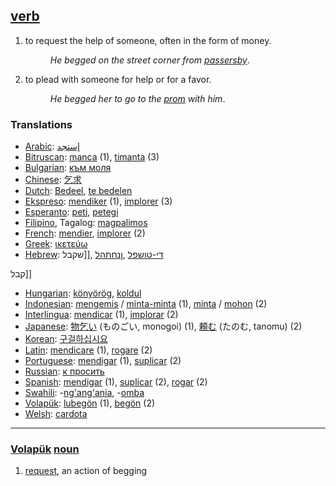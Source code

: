 == [[verb]] ==
#to request the help of someone, often in the form of money.
#:''He begged on the street corner from [[passersby]]''. 
#to plead with someone for help or for a favor.
#:''He begged her to go to the [[prom]] with him''.

=== Translations ===
*[[Arabic]]: [[إستجد]]
*[[Bitruscan]]: [[manca]] (1), [[timanta]] (3)
*[[Bulgarian]]: [[към моля]]
*[[Chinese]]: [[乞求]]
*[[Dutch]]: [[Bedeel]], [[te bedelen]]
*[[Ekspreso]]: [[mendiker]] (1), [[implorer]] (3)
*[[Esperanto]]: [[peti]], [[petegi]]
*[[Filipino]], Tagalog: [[magpalimos]]
*[[French]]: [[mendier]], [[implorer]] (2)
*[[Greek]]: [[ικετεύω]]
*[[Hebrew]]: [[די-טושפל]] ,[[ןנחתהל]] ,[[שקבל
קבל]]

*[[Hungarian]]: [[könyörög]], [[koldul]]
*[[Indonesian]]: [[mengemis]] / [[minta-minta]] (1), [[minta]] / [[mohon]] (2)
*[[Interlingua]]: [[mendicar]] (1), [[implorar]] (2)
*[[Japanese]]: [[物乞い]] (ものごい, monogoi) (1), [[頼む]] (たのむ, tanomu) (2)
*[[Korean]]: [[구걸하십시요]]
*[[Latin]]: [[mendicare]] (1), [[rogare]] (2)
*[[Portuguese]]: [[mendigar]] (1), [[suplicar]] (2) 
*[[Russian]]: [[к просить]]
*[[Spanish]]: [[mendigar]] (1), [[suplicar]] (2), [[rogar]] (2) 
*[[Swahili]]: -[[ng'ang'ania]], -[[omba]]
*[[Volapük]]: [[lubegön]] (1), [[begön]] (2)
*[[Welsh]]: [[cardota]]


----

=== [[Volapük]]  [[noun]] === 
# [[request]], an action of begging